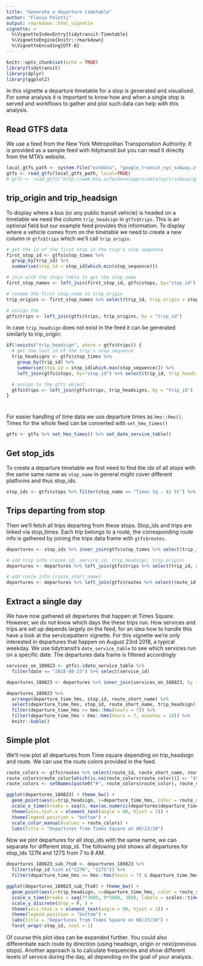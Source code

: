 ```yaml
---
title: "Generate a departure timetable"
author: "Flavio Poletti"
output: rmarkdown::html_vignette
vignette: >
  %\VignetteIndexEntry{tidytransit-Timetable}
  %\VignetteEngine{knitr::rmarkdown}
  %\VignetteEncoding{UTF-8}
---
```


```r
knitr::opts_chunk$set(echo = TRUE)
library(tidytransit)
library(dplyr)
library(ggplot2)
```

In this vignette a departure timetable for a stop is generated and visualised. For some 
analysis it is important to know how and when a single stop is served and workflows to
gather and plot such data can help with this analysis.

## Read GTFS data

We use a feed from the New York Metropolitan Transportation Authority. It is provided as a 
sample feed with tidytransit but you can read it directly from the MTA's website. 

```r
local_gtfs_path <- system.file("extdata", "google_transit_nyc_subway.zip", package = "tidytransit")
gtfs <- read_gtfs(local_gtfs_path, local=TRUE)
# gtfs <- read_gtfs("http://web.mta.info/developers/data/nyct/subway/google_transit.zip")
```

## trip_origin and trip_headsign

To display where a bus (or any public transit vehicle) is headed on a timetable we need the 
column `trip_headsign` in `gtfs$trips`. This is an optional field but our example feed 
provides this information. To display where a vehicle comes from on the timetable we need to 
create a new column in `gtfs$trips` which we'll call `trip_origin`.

```r
# get the id of the first stop in the trip's stop sequence
first_stop_id <- gtfs$stop_times %>% 
  group_by(trip_id) %>% 
  summarise(stop_id = stop_id[which.min(stop_sequence)])

# join with the stops table to get the stop_name
first_stop_names <- left_join(first_stop_id, gtfs$stops, by="stop_id")

# rename the first stop_name as trip_origin
trip_origins <- first_stop_names %>% select(trip_id, trip_origin = stop_name)

# assign the 
gtfs$trips <- left_join(gtfs$trips, trip_origins, by = "trip_id")
```

In case `trip_headsign` does not exist in the feed it can be generated similarly to 
trip_origin:

```r
if(!exists("trip_headsign", where = gtfs$trips)) {
  # get the last id of the trip's stop sequence
  trip_headsigns <- gtfs$stop_times %>% 
    group_by(trip_id) %>% 
    summarise(stop_id = stop_id[which.max(stop_sequence)]) %>% 
    left_join(gtfs$stops, by="stop_id") %>% select(trip_id, trip_headsign = stop_name)

  # assign to the gtfs object 
  gtfs$trips <- left_join(gtfs$trips, trip_headsigns, by = "trip_id")
}
```


# 

For easier handling of time data we use departure times as `hms::hms()`. Times for the whole 
feed can be converted with `set_hms_times()`

```r
gtfs <- gtfs %>% set_hms_times() %>% set_date_service_table()
```

## Get stop_ids

To create a departure timetable we first need to find the ids of all stops with the same 
same name as `stop_name` in general might cover different platforms and thus stop_ids.

```r
stop_ids <- gtfs$stops %>% filter(stop_name == "Times Sq - 42 St") %>% select(stop_id)
```

## Trips departing from stop 

Then we'll fetch all trips departing from these stops. Stop_ids and trips are linked via 
stop_times. Each trip belongs to a route, the corresponding route info is gathered by joining 
the trips data frame with `gtfs$routes`.

```r
departures <- stop_ids %>% inner_join(gtfs$stop_times %>% select(trip_id, arrival_time_hms, departure_time_hms, stop_id), by = "stop_id")

# add trip info (route_id, service_id, trip_headsign, trip_origin)
departures <- departures %>% left_join(gtfs$trips %>% select(trip_id, route_id, service_id, trip_headsign, trip_origin), by = "trip_id") 

# add route info (route_short_name)
departures <- departures %>% left_join(gtfs$routes %>% select(route_id, route_short_name), by = "route_id")
```

## Extract a single day 

We have now gathered all departures that happen at Times Square. However, we do not know which 
days the these trips run. How services and trips are set up depends largely on the feed,
for an idea how to handle this have a look at the servicepattern vignette. For this vignette
we're only interested in departures that happen on August 23rd 2018, a typical weekday. We
use tidytransit's `date_service_table` to see which services run on a specific date. The 
departures data frame is filtered accordingly

```r
services_on_180823 <- gtfs$.$date_service_table %>% 
  filter(date == "2018-08-23") %>% select(service_id)

departures_180823 <- departures %>% inner_join(services_on_180823, by = "service_id")
```

```r
departures_180823 %>%
  arrange(departure_time_hms, stop_id, route_short_name) %>% 
  select(departure_time_hms, stop_id, route_short_name, trip_headsign) %>% 
  filter(departure_time_hms >= hms::hms(hours = 7)) %>% 
  filter(departure_time_hms < hms::hms(hours = 7, minutes = 10)) %>% 
  knitr::kable()
```

## Simple plot

We'll now plot all departures from Time square depending on trip_headsign and route. We can
use the route colors provided in the feed.

```r
route_colors <- gtfs$routes %>% select(route_id, route_short_name, route_color)
route_colors$route_color[which(is.na(route_colors$route_color))] <- "454545"
route_colors <- setNames(paste0("#", route_colors$route_color), route_colors$route_short_name)

ggplot(departures_180823) + theme_bw() +
  geom_point(aes(y=trip_headsign, x=departure_time_hms, color = route_short_name), size = 0.2) +
  scale_x_time(breaks = seq(0, max(as.numeric(departures$departure_time_hms)), 3600), labels = scales::time_format("%H:%M")) +
  theme(axis.text.x = element_text(angle = 90, hjust = 1)) +
  theme(legend.position = "bottom") +
  scale_color_manual(values = route_colors) +
  labs(title = "Departures from Times Square on 08/23/18")
```

Now we plot departures for all stop_ids with the same name, we can separate for different
stop_id. The following plot shows all departures for stop_ids 127N and 127S from 7 to 8 AM.

```r
departures_180823_sub_7to8 <- departures_180823 %>% 
  filter(stop_id %in% c("127N", "127S")) %>% 
  filter(departure_time_hms >= hms::hms(hours = 7) & departure_time_hms <= hms::hms(hour = 8))

ggplot(departures_180823_sub_7to8) + theme_bw() +
  geom_point(aes(y=trip_headsign, x=departure_time_hms, color = route_short_name), size = 1) +
  scale_x_time(breaks = seq(7*3600, 9*3600, 300), labels = scales::time_format("%H:%M")) +
  scale_y_discrete(drop = F, ) +
  theme(axis.text.x = element_text(angle = 90, hjust = 1)) +
  theme(legend.position = "bottom") +
  labs(title = "Departures from Times Square on 08/23/18") +
  facet_wrap(~stop_id, ncol = 1)
```

Of course this plot idea can be expanded further. You could also differentiate each route by
direction (using headsign, origin or next/previous stops). Another approach is to calculate 
frequencies and show different levels of service during the day, all depending on the goal 
of your analysis. 

